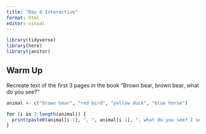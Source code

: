 ```yaml
---
title: "Day 6 Interactive"
format: html
editor: visual
---
```


```r
library(tidyverse)
library(here)
library(janitor)
```

## Warm Up

Recreate text of the first 3 pages in the book "Brown bear, brown bear, what do you see?"

```r
animal <- c("brown bear", "red bird", "yellow duck", "blue horse")

for (i in 2:length(animal)) {
  print(paste0(animal[i-1], ", ", animal[i-1], ", what do you see? I see a ", animal[i], " looking at me."))
}
```
